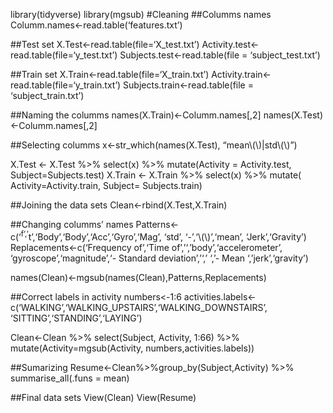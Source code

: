library(tidyverse)
library(mgsub)
#Cleaning
##Columms names
Columm.names<-read.table('features.txt')

##Test set
X.Test<-read.table(file='X_test.txt')
Activity.test<-read.table(file='y_test.txt')
Subjects.test<-read.table(file = 'subject_test.txt')

##Train set
X.Train<-read.table(file='X_train.txt')
Activity.train<-read.table(file='y_train.txt')
Subjects.train<-read.table(file = 'subject_train.txt')

##Naming the columms
names(X.Train)<-Columm.names[,2]
names(X.Test)<-Columm.names[,2]

##Selecting columms
x<-str_which(names(X.Test), "mean\\(\\)|std\\(\\)")

X.Test <- X.Test %>% select(x) %>%
          mutate(Activity = Activity.test, Subject=Subjects.test) 
X.Train <- X.Train %>% select(x) %>% 
          mutate( Activity=Activity.train, Subject= Subjects.train)

##Joining the data sets
Clean<-rbind(X.Test,X.Train) 

##Changing columms' names
Patterns<-c('^f','^t','Body','Body','Acc','Gyro','Mag', 
            'std', '-','\\(\\)','mean', 'Jerk','Gravity')
Replacements<-c('Frequency of ','Time of ','','body ','accelerometer ',
               'gyroscope ','magnitude ','- Standard deviation ','',' ', 
               '- Mean ','jerk ','gravity ')

names(Clean)<-mgsub(names(Clean),Patterns,Replacements)

##Correct labels in activity
numbers<-1:6 
activities.labels<-c('WALKING','WALKING_UPSTAIRS','WALKING_DOWNSTAIRS',
                     'SITTING','STANDING','LAYING')

Clean<-Clean %>% select(Subject, Activity, 1:66) %>% 
          mutate(Activity=mgsub(Activity, numbers,activities.labels))

##Sumarizing
Resume<-Clean%>%group_by(Subject,Activity) %>% summarise_all(.funs = mean)

##Final data sets
View(Clean)
View(Resume)
